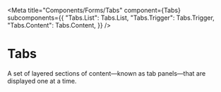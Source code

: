 

<Meta
  title="Components/Forms/Tabs"
  component={Tabs}
  subcomponents={{
    "Tabs.List": Tabs.List,
    "Tabs.Trigger": Tabs.Trigger,
    "Tabs.Content": Tabs.Content,
  }}
/>

# Tabs

A set of layered sections of content—known as tab panels—that are displayed one at a time.

<Title label="Installation" />

<CodeSnippet code="npm install @ds-name-to-define/tabs;" />

<Title label="Usage" />

Import all parts and piece them together.

<CodeSnippet code='import { Tabs } from "@ds-name-to-define/tabs";' />

<Title label="Props" />

<ArgsTable of={Tabs} />

<Title label="Variants" />

<Story name="variants" story={examples.variants} />
